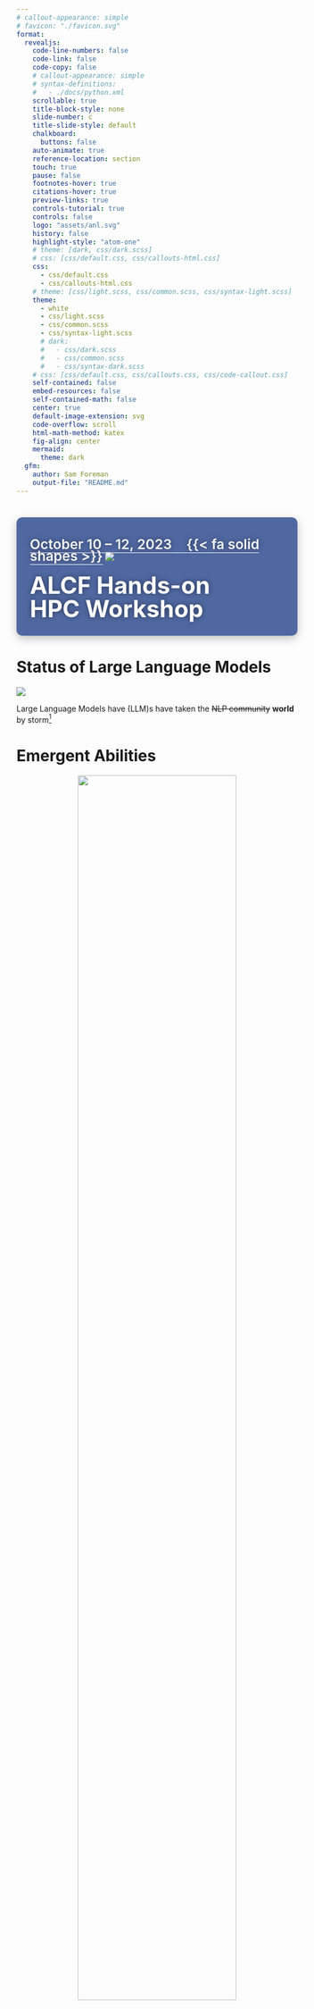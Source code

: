 ```yaml
---
# callout-appearance: simple
# favicon: "./favicon.svg"
format:
  revealjs:
    code-line-numbers: false
    code-link: false
    code-copy: false
    # callout-appearance: simple
    # syntax-definitions:
    #   - ./docs/python.xml
    scrollable: true
    title-block-style: none
    slide-number: c
    title-slide-style: default
    chalkboard:
      buttons: false
    auto-animate: true
    reference-location: section
    touch: true
    pause: false
    footnotes-hover: true
    citations-hover: true
    preview-links: true
    controls-tutorial: true
    controls: false
    logo: "assets/anl.svg"
    history: false
    highlight-style: "atom-one"
    # theme: [dark, css/dark.scss]
    # css: [css/default.css, css/callouts-html.css]
    css:
      - css/default.css
      - css/callouts-html.css
    # theme: [css/light.scss, css/common.scss, css/syntax-light.scss]
    theme:
      - white
      - css/light.scss
      - css/common.scss
      - css/syntax-light.scss
      # dark:
      #   - css/dark.scss
      #   - css/common.scss
      #   - css/syntax-dark.scss
    # css: [css/default.css, css/callouts.css, css/code-callout.css]
    self-contained: false
    embed-resources: false
    self-contained-math: false
    center: true
    default-image-extension: svg
    code-overflow: scroll
    html-math-method: katex
    fig-align: center
    mermaid:
      theme: dark
  gfm:
    author: Sam Foreman
    output-file: "README.md"
---
```


# {.centeredslide background-image="./assets/image2.png" loading="lazy"}
<!-- # {.centeredslide background-image="./assets/massstar_science_highlights_2017_01.png" loading="lazy"} -->
<!-- # {.centeredslide background-image="./assets/p62_cover-edit_CMYK.jpg" loading="lazy"} -->
<!-- # {.centeredslide background-image="./assets/tribology_cover_test_image_06m.png" loading="lazy"} -->
<!-- # {.centeredslide background-image="./assets/6120702714_c9a4cf5d78_o.jpg" loading="lazy"} -->
<!-- # {.centeredslide background-image="./assets/ccm_s23-50_Ye_03B.png" loading="lazy"} -->

::: {style="text-shadow: 0px 0px 10px RGBA(0, 0, 0, 0.45); background-color: rgba(8, 42, 123, 0.7); border-radius: 10px; text-align:left; padding: 1.5rem; margin-left: auto; margin-right: auto; line-height: 1.5em!important; box-shadow: RGBA(0, 0, 0, 0.25) 0px 5px 15px;"}

::: {style="display:flex;"}

[October 10 -- 12, 2023 $\hspace{5pt}$ {{< fa solid shapes >}}]{style="font-size: 1.75em; font-weight: 600; border-bottom: 1px solid white; color: #F8F8F8"} [![](./assets/anl_logo.svg)]{style="display:inline-block;"}

:::

[ALCF Hands-on]{style="font-size: 3.0em; font-weight: 700; color: white"}  
<br>
[HPC Workshop]{style="font-size: 3.0em; font-weight: 700; color: #FFFFFF"}  

:::


# Status of Large Language Models

::: {#fig-llms}

![](https://github.com/Hannibal046/Awesome-LLM/raw/main/resources/image8.gif)

Large Language Models have (LLM)s have taken the ~~NLP community~~ **world** by storm[^llm-animation]

:::

[^llm-animation]: [{{< fa brands github >}} `Hannibal046/Awesome-LLM`](https://github.com/Hannibal046/Awesome-LLM)


# Emergent Abilities {background-color="#FBFBFD"}

::: {width="66%" style="text-align: center;"}

<img src="./assets/emergent-abilities.gif" height="75%" />

[Emergent abilities of Large Language Models](https://arxiv.org/abs/2206.07682) @yao2023tree
:::


# Training LLMs


::: {layout="[ 60, 40 ]" layout-valign="bottom"}

::: {#fig-evolution}

![](https://github.com/Mooler0410/LLMsPracticalGuide/raw/main/imgs/survey-gif-test.gif)

Visualization from @yang2023harnessing

:::

::: {}

![](./assets/it_hungers.jpeg)


:::

:::

# Landmark Papers (2017 -- Now) {.scrollable style="max-height: 90%;"}


::: {.table-responsive width="100%" style="max-height: 550px!important; font-size: 0.9rem;" data-quarto-disable-processing="true"}

|  Date  |       keywords       |    Institute    | Paper                                                                                                                                                                               | Publication |
| :-----: | :------------------: | :--------------: | :---------------------------------------------------------------------------------------------------------------------------------------------------------------------------------- | :---------: |
| 2017-06 |     Transformers     |      Google      | [Attention Is All You Need](https://arxiv.org/pdf/1706.03762.pdf)                                                                                                                      |   NeurIPS<br>  ![Dynamic JSON Badge](https://img.shields.io/badge/dynamic/json?url=https%3A%2F%2Fapi.semanticscholar.org%2Fgraph%2Fv1%2Fpaper%2F204e3073870fae3d05bcbc2f6a8e263d9b72e776%3Ffields%3DcitationCount&query=%24.citationCount&label=citation) |
| 2018-06 |       GPT 1.0       |      OpenAI      | [Improving Language Understanding by Generative Pre-Training](https://www.cs.ubc.ca/~amuham01/LING530/papers/radford2018improving.pdf)                                                 |  ![Dynamic JSON Badge](https://img.shields.io/badge/dynamic/json?url=https%3A%2F%2Fapi.semanticscholar.org%2Fgraph%2Fv1%2Fpaper%2Fcd18800a0fe0b668a1cc19f2ec95b5003d0a5035%3Ffields%3DcitationCount&query=%24.citationCount&label=citation)          |
| 2018-10 |         BERT         |      Google      | [BERT: Pre-training of Deep Bidirectional Transformers for Language Understanding](https://aclanthology.org/N19-1423.pdf)                                                              |    NAACL <br>![Dynamic JSON Badge](https://img.shields.io/badge/dynamic/json?url=https%3A%2F%2Fapi.semanticscholar.org%2Fgraph%2Fv1%2Fpaper%2Fdf2b0e26d0599ce3e70df8a9da02e51594e0e992%3Ffields%3DcitationCount&query=%24.citationCount&label=citation)    |
| 2019-02 |       GPT 2.0       |      OpenAI      | [Language Models are Unsupervised Multitask Learners](https://d4mucfpksywv.cloudfront.net/better-language-models/language_models_are_unsupervised_multitask_learners.pdf)              |     ![Dynamic JSON Badge](https://img.shields.io/badge/dynamic/json?url=https%3A%2F%2Fapi.semanticscholar.org%2Fgraph%2Fv1%2Fpaper%2F9405cc0d6169988371b2755e573cc28650d14dfe%3Ffields%3DcitationCount&query=%24.citationCount&label=citation)       |
| 2019-09 |     Megatron-LM     |      NVIDIA      | [Megatron-LM: Training Multi-Billion Parameter Language Models Using Model Parallelism](https://arxiv.org/pdf/1909.08053.pdf)                                                          |  ![Dynamic JSON Badge](https://img.shields.io/badge/dynamic/json?url=https%3A%2F%2Fapi.semanticscholar.org%2Fgraph%2Fv1%2Fpaper%2F8323c591e119eb09b28b29fd6c7bc76bd889df7a%3Ffields%3DcitationCount&query=%24.citationCount&label=citation)          |
| 2019-10 |          T5          |      Google      | [Exploring the Limits of Transfer Learning with a Unified Text-to-Text Transformer](https://jmlr.org/papers/v21/20-074.html)                                                           |    JMLR<br>  ![Dynamic JSON Badge](https://img.shields.io/badge/dynamic/json?url=https%3A%2F%2Fapi.semanticscholar.org%2Fgraph%2Fv1%2Fpaper%2F3cfb319689f06bf04c2e28399361f414ca32c4b3%3Ffields%3DcitationCount&query=%24.citationCount&label=citation)  |
| 2019-10 |          ZeRO          |      Microsoft      | [ZeRO: Memory Optimizations Toward Training Trillion Parameter Models](https://arxiv.org/pdf/1910.02054.pdf)                                                           |    SC<br> ![Dynamic JSON Badge](https://img.shields.io/badge/dynamic/json?url=https%3A%2F%2Fapi.semanticscholar.org%2Fgraph%2Fv1%2Fpaper%2F00c957711b12468cb38424caccdf5291bb354033%3Ffields%3DcitationCount&query=%24.citationCount&label=citation)   |
| 2020-01 |     Scaling Law     |      OpenAI      | [Scaling Laws for Neural Language Models](https://arxiv.org/pdf/2001.08361.pdf)                                                                                                        |![Dynamic JSON Badge](https://img.shields.io/badge/dynamic/json?url=https%3A%2F%2Fapi.semanticscholar.org%2Fgraph%2Fv1%2Fpaper%2Fe6c561d02500b2596a230b341a8eb8b921ca5bf2%3Ffields%3DcitationCount&query=%24.citationCount&label=citation)|
| 2020-05 |       GPT 3.0       |      OpenAI      | [Language models are few-shot learners](https://papers.nips.cc/paper/2020/file/1457c0d6bfcb4967418bfb8ac142f64a-Paper.pdf)                                                             |   NeurIPS <br> ![Dynamic JSON Badge](https://img.shields.io/badge/dynamic/json?url=https%3A%2F%2Fapi.semanticscholar.org%2Fgraph%2Fv1%2Fpaper%2F6b85b63579a916f705a8e10a49bd8d849d91b1fc%3Ffields%3DcitationCount&query=%24.citationCount&label=citation) |
| 2021-01 | Switch Transformers |      Google      | [Switch Transformers: Scaling to Trillion Parameter Models with Simple and Efficient Sparsity](https://arxiv.org/pdf/2101.03961.pdf)                                                   |    JMLR<br> ![Dynamic JSON Badge](https://img.shields.io/badge/dynamic/json?url=https%3A%2F%2Fapi.semanticscholar.org%2Fgraph%2Fv1%2Fpaper%2Ffdacf2a732f55befdc410ea927091cad3b791f13%3Ffields%3DcitationCount&query=%24.citationCount&label=citation)   |
| 2021-08 |        Codex        |      OpenAI      | [Evaluating Large Language Models Trained on Code](https://arxiv.org/pdf/2107.03374.pdf)                                                                                               |![Dynamic JSON Badge](https://img.shields.io/badge/dynamic/json?url=https%3A%2F%2Fapi.semanticscholar.org%2Fgraph%2Fv1%2Fpaper%2Facbdbf49f9bc3f151b93d9ca9a06009f4f6eb269%3Ffields%3DcitationCount&query=%24.citationCount&label=citation)|
| 2021-08 |  Foundation Models  |     Stanford     | [On the Opportunities and Risks of Foundation Models](https://arxiv.org/pdf/2108.07258.pdf)                                                                                            |![Dynamic JSON Badge](https://img.shields.io/badge/dynamic/json?url=https%3A%2F%2Fapi.semanticscholar.org%2Fgraph%2Fv1%2Fpaper%2F4f68e07c6c3173480053fd52391851d6f80d651b%3Ffields%3DcitationCount&query=%24.citationCount&label=citation)|
| 2021-09 |         FLAN         |      Google      | [Finetuned Language Models are Zero-Shot Learners](https://openreview.net/forum?id=gEZrGCozdqR)                                                                                        |    ICLR <br>![Dynamic JSON Badge](https://img.shields.io/badge/dynamic/json?url=https%3A%2F%2Fapi.semanticscholar.org%2Fgraph%2Fv1%2Fpaper%2Fff0b2681d7b05e16c46dfb71d980cc2f605907cd%3Ffields%3DcitationCount&query=%24.citationCount&label=citation)|
| 2021-10 |         T0         |      HuggingFace et al.      | [Multitask Prompted Training Enables Zero-Shot Task Generalization](https://arxiv.org/abs/2110.08207)                                                                                        |    ICLR <br>![Dynamic JSON Badge](https://img.shields.io/badge/dynamic/json?url=https%3A%2F%2Fapi.semanticscholar.org%2Fgraph%2Fv1%2Fpaper%2F17dd3555fd1ccf1141cf984347fa1b3fd6b009ca%3Ffields%3DcitationCount&query=%24.citationCount&label=citation)|
| 2021-12 |         GLaM         |      Google      | [GLaM: Efficient Scaling of Language Models with Mixture-of-Experts](https://arxiv.org/pdf/2112.06905.pdf)                                                                             |    ICML<br> ![Dynamic JSON Badge](https://img.shields.io/badge/dynamic/json?url=https%3A%2F%2Fapi.semanticscholar.org%2Fgraph%2Fv1%2Fpaper%2F80d0116d77beeded0c23cf48946d9d10d4faee14%3Ffields%3DcitationCount&query=%24.citationCount&label=citation)|
| 2021-12 |        WebGPT        |      OpenAI      | [WebGPT: Browser-assisted question-answering with human feedback](https://www.semanticscholar.org/paper/WebGPT%3A-Browser-assisted-question-answering-with-Nakano-Hilton/2f3efe44083af91cef562c1a3451eee2f8601d22)                                                                      |![Dynamic JSON Badge](https://img.shields.io/badge/dynamic/json?url=https%3A%2F%2Fapi.semanticscholar.org%2Fgraph%2Fv1%2Fpaper%2F2f3efe44083af91cef562c1a3451eee2f8601d22%3Ffields%3DcitationCount&query=%24.citationCount&label=citation)|
| 2021-12 |        Retro        |     DeepMind     | [Improving language models by retrieving from trillions of tokens](https://www.deepmind.com/publications/improving-language-models-by-retrieving-from-trillions-of-tokens)             |    ICML<br> ![Dynamic JSON Badge](https://img.shields.io/badge/dynamic/json?url=https%3A%2F%2Fapi.semanticscholar.org%2Fgraph%2Fv1%2Fpaper%2F002c256d30d6be4b23d365a8de8ae0e67e4c9641%3Ffields%3DcitationCount&query=%24.citationCount&label=citation) |
| 2021-12 |        Gopher        |     DeepMind     | [Scaling Language Models: Methods, Analysis &amp; Insights from Training Gopher](https://arxiv.org/pdf/2112.11446.pdf)                                                                 |![Dynamic JSON Badge](https://img.shields.io/badge/dynamic/json?url=https%3A%2F%2Fapi.semanticscholar.org%2Fgraph%2Fv1%2Fpaper%2F68f141724814839d556a989646194be88641b143%3Ffields%3DcitationCount&query=%24.citationCount&label=citation)|
| 2022-01 |         COT         |      Google      | [Chain-of-Thought Prompting Elicits Reasoning in Large Language Models](https://arxiv.org/pdf/2201.11903.pdf)                                                                          |   NeurIPS<br>![Dynamic JSON Badge](https://img.shields.io/badge/dynamic/json?url=https%3A%2F%2Fapi.semanticscholar.org%2Fgraph%2Fv1%2Fpaper%2F1b6e810ce0afd0dd093f789d2b2742d047e316d5%3Ffields%3DcitationCount&query=%24.citationCount&label=citation)|
| 2022-01 |        LaMDA        |      Google      | [LaMDA: Language Models for Dialog Applications](https://arxiv.org/pdf/2201.08239.pdf)                                                                                                 |![Dynamic JSON Badge](https://img.shields.io/badge/dynamic/json?url=https%3A%2F%2Fapi.semanticscholar.org%2Fgraph%2Fv1%2Fpaper%2Fb3848d32f7294ec708627897833c4097eb4d8778%3Ffields%3DcitationCount&query=%24.citationCount&label=citation)|
| 2022-01 |        Minerva      |      Google      | [Solving Quantitative Reasoning Problems with Language Models](https://arxiv.org/abs/2206.14858)                                                                                                 |   NeurIPS<br> ![Dynamic JSON Badge](https://img.shields.io/badge/dynamic/json?url=https%3A%2F%2Fapi.semanticscholar.org%2Fgraph%2Fv1%2Fpaper%2Fab0e3d3e4d42369de5933a3b4c237780b41c0d77%3Ffields%3DcitationCount&query=%24.citationCount&label=citation)     |
| 2022-01 | Megatron-Turing NLG | Microsoft&NVIDIA | [Using DeepSpeed and Megatron to Train Megatron-Turing NLG 530B, A Large-Scale Generative Language Model](https://arxiv.org/pdf/2201.11990.pdf)                                        | ![Dynamic JSON Badge](https://img.shields.io/badge/dynamic/json?url=https%3A%2F%2Fapi.semanticscholar.org%2Fgraph%2Fv1%2Fpaper%2F7cbc2a7843411a1768ab762930707af0a3c33a19%3Ffields%3DcitationCount&query=%24.citationCount&label=citation)|
| 2022-03 |     InstructGPT     |      OpenAI      | [Training language models to follow instructions with human feedback](https://arxiv.org/pdf/2203.02155.pdf)                                                                            |![Dynamic JSON Badge](https://img.shields.io/badge/dynamic/json?url=https%3A%2F%2Fapi.semanticscholar.org%2Fgraph%2Fv1%2Fpaper%2Fd766bffc357127e0dc86dd69561d5aeb520d6f4c%3Ffields%3DcitationCount&query=%24.citationCount&label=citation)|
| 2022-04 |         PaLM         |      Google      | [PaLM: Scaling Language Modeling with Pathways](https://arxiv.org/pdf/2204.02311.pdf)                                                                                                  |![Dynamic JSON Badge](https://img.shields.io/badge/dynamic/json?url=https%3A%2F%2Fapi.semanticscholar.org%2Fgraph%2Fv1%2Fpaper%2F094ff971d6a8b8ff870946c9b3ce5aa173617bfb%3Ffields%3DcitationCount&query=%24.citationCount&label=citation)|
| 2022-04 |      Chinchilla      |     DeepMind     | [An empirical analysis of compute-optimal large language model training](https://www.deepmind.com/publications/an-empirical-analysis-of-compute-optimal-large-language-model-training) |   NeurIPS<br> ![Dynamic JSON Badge](https://img.shields.io/badge/dynamic/json?url=https%3A%2F%2Fapi.semanticscholar.org%2Fgraph%2Fv1%2Fpaper%2Fbb0656031cb17adf6bac5fd0fe8d53dd9c291508%3Ffields%3DcitationCount&query=%24.citationCount&label=citation)  |
| 2022-05 |         OPT         |       Meta       | [OPT: Open Pre-trained Transformer Language Models](https://arxiv.org/pdf/2205.01068.pdf)                                                                                              |![Dynamic JSON Badge](https://img.shields.io/badge/dynamic/json?url=https%3A%2F%2Fapi.semanticscholar.org%2Fgraph%2Fv1%2Fpaper%2F13a0d8bb38f739990c8cd65a44061c6534f17221%3Ffields%3DcitationCount&query=%24.citationCount&label=citation)|
| 2022-05 |         UL2         |       Google       | [Unifying Language Learning Paradigms](https://arxiv.org/abs/2205.05131v1)                                                                                              |![Dynamic JSON Badge](https://img.shields.io/badge/dynamic/json?url=https%3A%2F%2Fapi.semanticscholar.org%2Fgraph%2Fv1%2Fpaper%2Ff40aeae3e522ada1f6a9f326841b01ef5c8657b6%3Ffields%3DcitationCount&query=%24.citationCount&label=citation)|
| 2022-06 |  Emergent Abilities  |      Google      | [Emergent Abilities of Large Language Models](https://openreview.net/pdf?id=yzkSU5zdwD)                                                                                                |    TMLR<br>![Dynamic JSON Badge](https://img.shields.io/badge/dynamic/json?url=https%3A%2F%2Fapi.semanticscholar.org%2Fgraph%2Fv1%2Fpaper%2Fdac3a172b504f4e33c029655e9befb3386e5f63a%3Ffields%3DcitationCount&query=%24.citationCount&label=citation)|
| 2022-06 |      BIG-bench      |      Google      | [Beyond the Imitation Game: Quantifying and extrapolating the capabilities of language models](https://github.com/google/BIG-bench)                                                    |![Dynamic JSON Badge](https://img.shields.io/badge/dynamic/json?url=https%3A%2F%2Fapi.semanticscholar.org%2Fgraph%2Fv1%2Fpaper%2F34503c0b6a615124eaf82cb0e4a1dab2866e8980%3Ffields%3DcitationCount&query=%24.citationCount&label=citation)|
| 2022-06 |        METALM        |    Microsoft    | [Language Models are General-Purpose Interfaces](https://arxiv.org/pdf/2206.06336.pdf)                                                                                                 |    ![Dynamic JSON Badge](https://img.shields.io/badge/dynamic/json?url=https%3A%2F%2Fapi.semanticscholar.org%2Fgraph%2Fv1%2Fpaper%2Fa8fd9c1625011741f74401ff9bdc1c584e25c86d%3Ffields%3DcitationCount&query=%24.citationCount&label=citation)        |
| 2022-09 |       Sparrow       |     DeepMind     | [Improving alignment of dialogue agents via targeted human judgements](https://arxiv.org/pdf/2209.14375.pdf)                                                                           |![Dynamic JSON Badge](https://img.shields.io/badge/dynamic/json?url=https%3A%2F%2Fapi.semanticscholar.org%2Fgraph%2Fv1%2Fpaper%2F74eae12620bd1c1393e268bddcb6f129a5025166%3Ffields%3DcitationCount&query=%24.citationCount&label=citation)|
| 2022-10 |       Flan-T5/PaLM       |      Google      | [Scaling Instruction-Finetuned Language Models](https://arxiv.org/pdf/2210.11416.pdf)                                                                                                  |![Dynamic JSON Badge](https://img.shields.io/badge/dynamic/json?url=https%3A%2F%2Fapi.semanticscholar.org%2Fgraph%2Fv1%2Fpaper%2F5484d228bfc50efbac6e86677bc2ec2ee4ede1a6%3Ffields%3DcitationCount&query=%24.citationCount&label=citation)|
| 2022-10 |       GLM-130B       |     Tsinghua     | [GLM-130B: An Open Bilingual Pre-trained Model](https://arxiv.org/pdf/2210.02414.pdf)                                                                                                  |    ICLR<br> ![Dynamic JSON Badge](https://img.shields.io/badge/dynamic/json?url=https%3A%2F%2Fapi.semanticscholar.org%2Fgraph%2Fv1%2Fpaper%2F1d26c947406173145a4665dd7ab255e03494ea28%3Ffields%3DcitationCount&query=%24.citationCount&label=citation)|
| 2022-11 |         HELM         |     Stanford     | [Holistic Evaluation of Language Models](https://arxiv.org/pdf/2211.09110.pdf) |![Dynamic JSON Badge](https://img.shields.io/badge/dynamic/json?url=https%3A%2F%2Fapi.semanticscholar.org%2Fgraph%2Fv1%2Fpaper%2F5032c0946ee96ff11a292762f23e6377a6cf2731%3Ffields%3DcitationCount&query=%24.citationCount&label=citation)|
| 2022-11 |        BLOOM        |    BigScience    | [BLOOM: A 176B-Parameter Open-Access Multilingual Language Model](https://arxiv.org/pdf/2211.05100.pdf)                                                                                |![Dynamic JSON Badge](https://img.shields.io/badge/dynamic/json?url=https%3A%2F%2Fapi.semanticscholar.org%2Fgraph%2Fv1%2Fpaper%2F964bd39b546f0f6625ff3b9ef1083f797807ef2e%3Ffields%3DcitationCount&query=%24.citationCount&label=citation)|
| 2022-11 |      Galactica      |       Meta       | [Galactica: A Large Language Model for Science](https://arxiv.org/pdf/2211.09085.pdf)                                                                                                  |![Dynamic JSON Badge](https://img.shields.io/badge/dynamic/json?url=https%3A%2F%2Fapi.semanticscholar.org%2Fgraph%2Fv1%2Fpaper%2F7d645a3fd276918374fd9483fd675c28e46506d1%3Ffields%3DcitationCount&query=%24.citationCount&label=citation)|
| 2022-12 | OPT-IML |  Meta | [OPT-IML: Scaling Language Model Instruction Meta Learning through the Lens of Generalization](https://arxiv.org/pdf/2212.12017)  | ![Dynamic JSON Badge](https://img.shields.io/badge/dynamic/json?url=https%3A%2F%2Fapi.semanticscholar.org%2Fgraph%2Fv1%2Fpaper%2Fe965e93e76a9e6c4e4863d145b5c007b540d575d%3Ffields%3DcitationCount&query=%24.citationCount&label=citation)|
| 2023-01 | Flan 2022 Collection |      Google      | [The Flan Collection: Designing Data and Methods for Effective Instruction Tuning](https://arxiv.org/pdf/2301.13688.pdf)                                                               |![Dynamic JSON Badge](https://img.shields.io/badge/dynamic/json?url=https%3A%2F%2Fapi.semanticscholar.org%2Fgraph%2Fv1%2Fpaper%2Ff2b0017ddd77fa38760a18145e63553105a1a236%3Ffields%3DcitationCount&query=%24.citationCount&label=citation)|
| 2023-02 | LLaMA|Meta|[LLaMA: Open and Efficient Foundation Language Models](https://research.facebook.com/publications/llama-open-and-efficient-foundation-language-models/)|![Dynamic JSON Badge](https://img.shields.io/badge/dynamic/json?url=https%3A%2F%2Fapi.semanticscholar.org%2Fgraph%2Fv1%2Fpaper%2F57e849d0de13ed5f91d086936296721d4ff75a75%3Ffields%3DcitationCount&query=%24.citationCount&label=citation)|
| 2023-02 | Kosmos-1|Microsoft|[Language Is Not All You Need: Aligning Perception with Language Models](https://arxiv.org/abs/2302.14045)|![Dynamic JSON Badge](https://img.shields.io/badge/dynamic/json?url=https%3A%2F%2Fapi.semanticscholar.org%2Fgraph%2Fv1%2Fpaper%2Ffbfef4723d8c8467d7bd523e1d0b703cce0e0f9c%3Ffields%3DcitationCount&query=%24.citationCount&label=citation)|
| 2023-03 | PaLM-E | Google | [PaLM-E: An Embodied Multimodal Language Model](https://palm-e.github.io)|![Dynamic JSON Badge](https://img.shields.io/badge/dynamic/json?url=https%3A%2F%2Fapi.semanticscholar.org%2Fgraph%2Fv1%2Fpaper%2F38fe8f324d2162e63a967a9ac6648974fc4c66f3%3Ffields%3DcitationCount&query=%24.citationCount&label=citation)|
| 2023-03 | GPT 4 | OpenAI | [GPT-4 Technical Report](https://openai.com/research/gpt-4)|![Dynamic JSON Badge](https://img.shields.io/badge/dynamic/json?url=https%3A%2F%2Fapi.semanticscholar.org%2Fgraph%2Fv1%2Fpaper%2F8ca62fdf4c276ea3052dc96dcfd8ee96ca425a48%3Ffields%3DcitationCount&query=%24.citationCount&label=citation)|
| 2023-04 | Pythia | EleutherAI et al. | [Pythia: A Suite for Analyzing Large Language Models Across Training and Scaling](https://arxiv.org/abs/2304.01373)|ICML<br>![Dynamic JSON Badge](https://img.shields.io/badge/dynamic/json?url=https%3A%2F%2Fapi.semanticscholar.org%2Fgraph%2Fv1%2Fpaper%2Fbe55e8ec4213868db08f2c3168ae666001bea4b8%3Ffields%3DcitationCount&query=%24.citationCount&label=citation)|
| 2023-05 | Dromedary | CMU et al. | [Principle-Driven Self-Alignment of Language Models from Scratch with Minimal Human Supervision](https://arxiv.org/abs/2305.03047)|![Dynamic JSON Badge](https://img.shields.io/badge/dynamic/json?url=https%3A%2F%2Fapi.semanticscholar.org%2Fgraph%2Fv1%2Fpaper%2Fe01515c6138bc525f7aec30fc85f2adf028d4156%3Ffields%3DcitationCount&query=%24.citationCount&label=citation)|
| 2023-05 | PaLM 2 | Google | [PaLM 2 Technical Report](https://ai.google/static/documents/palm2techreport.pdf)|![Dynamic JSON Badge](https://img.shields.io/badge/dynamic/json?url=https%3A%2F%2Fapi.semanticscholar.org%2Fgraph%2Fv1%2Fpaper%2Feccee350691708972370b7a12c2a78ad3bddd159%3Ffields%3DcitationCount&query=%24.citationCount&label=citation)|
| 2023-05 | RWKV | Bo Peng | [RWKV: Reinventing RNNs for the Transformer Era](https://arxiv.org/abs/2305.13048) |![Dynamic JSON Badge](https://img.shields.io/badge/dynamic/json?url=https%3A%2F%2Fapi.semanticscholar.org%2Fgraph%2Fv1%2Fpaper%2F026b3396a63ed5772329708b7580d633bb86bec9%3Ffields%3DcitationCount&query=%24.citationCount&label=citation)|
| 2023-05 | DPO | Stanford | [Direct Preference Optimization: Your Language Model is Secretly a Reward Model](https://arxiv.org/pdf/2305.18290.pdf) |![Dynamic JSON Badge](https://img.shields.io/badge/dynamic/json?url=https%3A%2F%2Fapi.semanticscholar.org%2Fgraph%2Fv1%2Fpaper%2F0d1c76d45afa012ded7ab741194baf142117c495%3Ffields%3DcitationCount&query=%24.citationCount&label=citation)|
| 2023-07 | LLaMA 2 | Meta | [Llama 2: Open Foundation and Fine-Tuned Chat Models](https://arxiv.org/pdf/2307.09288.pdf) |![Dynamic JSON Badge](https://img.shields.io/badge/dynamic/json?url=https%3A%2F%2Fapi.semanticscholar.org%2Fgraph%2Fv1%2Fpaper%2F104b0bb1da562d53cbda87aec79ef6a2827d191a%3Ffields%3DcitationCount&query=%24.citationCount&label=citation)|

: Papers, 2017--* {#tbl-papers .striped .hover}

:::

# Life-Cycle of the LLM {auto-animate=true}

::: {layout="[ 45, 55 ]" layout-valign=center}

::: {#column-one}

1. Data collection + preprocessing

2. **Pre-training**
    - Architecture decisions:  
      `{model_size, hyperparameters,`  
      `parallelism, lr_schedule, ...}`

3. Supervised Fine-Tuning
    - Instruction Tuning
    - Alignment

4. Deploy (+ monitor, re-evaluate, etc.)

:::

::: {#fig-pretrain-two}

![](https://jalammar.github.io/images/gpt3/03-gpt3-training-step-back-prop.gif)

**Pre-training**: Virtually all of the compute used during pretraining phase.
:::

:::

::: footer

::: {style="font-size: 0.7em;"}

1. [Better Language Models and their Implications](https://openai.com/research/better-language-models)  
2. [{{< fa solid flask-vial >}}]{.green-text} [Progress / Artefacts / Outcomes from 🌸 Bloom BigScience](https://bigscience.notion.site/ebe3760ae1724dcc92f2e6877de0938f?v=2faf85dc00794321be14bc892539dd4f)

:::

:::

# Life-Cycle of the LLM: Pre-training


::: {#fig-pretrain-two}

![](https://jalammar.github.io/images/gpt3/03-gpt3-training-step-back-prop.gif)

**Pre-training**: Virtually all of the compute used during pretraining phase
:::


# Life-Cycle of the LLM: Fine-Tuning

::: {#fig-pretrain-two}

![](https://jalammar.github.io/images/gpt3/10-gpt3-fine-tuning.gif)

**Fine-tuning**: Fine-tuning actually updates the model's weights to make the model better at a certain task.
:::

# {.centeredslide height="100%" style="height:100%;"}

<!-- # {.centeredslide} -->

![](./assets/diagrams/transformer.svg)

@vaswani2017attention


# Transformer Architecture


::: {layout="[ 40, -2, 50 ]" layout-valign="center"}

::: {#column-one}

- Sequence-to-sequence mapping with `matmul`s:

  ```python
  inputs.shape  = [batch, d_model, length]
  outputs.shape = [batch, d_model, length]
  ``````

:::

::: {#column-two}

![](./assets/diagrams/transformer.svg)
Transformer Architecture (@vaswani2017attention)

:::

:::


# Data: Input / Output[^picogpt]

- Inputs:
  - text represented by a sequence of integers that map the **tokens** in the text
    ```python
    # integers represent tokens in our text, e.g.
    # text = "not all heroes wear capes"
    # tokens = ["not", "all", "heroes", "wear", "capes"]
    inputs =   [1,     0,     4,        4,      6      ]
```

[^picogpt]: [GPT in 60 Lines of Numpy](https://jaykmody.com/blog/gpt-from-scratch/)

# Data: Input / Output

- Tokens are sub-pieces of the text, which are produced using some kind of **tokenizer**[^language-modeling].

- We can map tokens to integers using a **vocabulary**:
  ```python
  vocab = ["all", "not", "heroes", "the", "wear", ".", "capes"]
  # a pretend tokenizer that tokenizes on whitespace
  tokenizer = WhitespaceTokenizer(vocab)
  # encode(s: str) -> list[int]
  ids = tokenizer.encode("not all heroes wear") # ids = [1, 0, 2, 4]
  # we can see what the actual tokens are via our vocab mapping
  # tokens = ["not", "all", "heroes", "wear"]
  tokens = [tokenizer.vocab[i] for i in ids]
  # the decode() method converts back a list[int] -> str
  text = tokenizer.decode(ids) # text = "not all heroes wear"
  ``````

[^language-modeling]: The task of predicting the next logical word in a
  sequence is called **language modeling**.


# Data: Input / Output

- In short:
  - There is a `vocab` that maps string tokens to integer indicees
  - There is an `encode: str -> list[int]`
  - There is a `decode: list[int] -> str`

- Output:
  - The output is a **2D Array** where `output[i][j]` is the model's
    **predicted probability** that the token at `vocab[j]` is the next token
    `inputs[i+1]`

# Data: Output {style="font-size: 0.9em;"}

```python
vocab = ["all", "not", "heroes", "the", "wear", ".", "capes"]
inputs = [1, 0, 2, 4] # "not" "all" "heroes" "wear"
output = gpt(inputs)
# ------------ ["all", "not", "heroes", "the", "wear", ".", "capes"]
# output[0] =  [0.75    0.1     0.0       0.15    0.0   0.0    0.0  ]
# • given just "not", the model predicts the word
#   "all" with the highest probability
# ------------ ["all", "not", "heroes", "the", "wear", ".", "capes"]
# output[1] =  [0.0     0.0      0.8     0.1    0.0    0.0   0.1  ]
# • given the sequence ["not", "all"], the model predicts the word
#   "heroes" with the highest probability
# ------------ ["all", "not", "heroes", "the", "wear", ".", "capes"]
# output[-1] = [0.0     0.0     0.0     0.1     0.0    0.05  0.85  ]
# • given the whole sequence ["not", "all", "heroes", "wear"],
#   the model predicts the word
#   "capes" with the highest probability
``````

# Data: Output

- To get a **next token prediction** for the whole sequence, we simply take the
  token with the highest probability in `output[-1]`[^greedy]:
  ```python
  vocab = ["all", "not", "heroes", "the", "wear", ".", "capes"]
  inputs = [1, 0, 2, 4] # "not" "all" "heroes" "wear"
  output = gpt(inputs)
  next_token_id = np.argmax(output[-1]) # next_token_id = 6
  next_token = vocab[next_token_id] # next_token = "capes"
```

[^greedy]: Taking the token with the highest probability as our prediction is
  known as [_greedy
  decoding_](https://docs.cohere.ai/docs/controlling-generation-with-top-k-top-p#1-pick-the-top-token-greedy-decoding)
  or _greedy sampling_.


# Generating Text

- Auto-regressive
  - We can generate complete sentences by iteratively generating the next token
    prediction from our model.
  - At each iteration,we append the predicted token back into the input:

```python
def generate(inputs, n_tokens_to_generate):
# auto-regressive decode loop
for _ in range(n_tokens_to_generate):
# model forward pass
output = gpt(inputs)
# greedy sampling
next_id = np.argmax(output[-1])
# append prediction to input
inputs.append(int(next_id))
# only return generated ids
return inputs[len(inputs) - n_tokens_to_generate :]
```

# Generating Text (cont'd)

```python
# "not" "all"
input_ids = [1, 0]
# output_ids = [2, 4, 6]
output_ids = generate(input_ids, 3)
# "heroes" "wear" "capes"
output_tokens = [vocab[i] for i in output_ids]
```

# Training

```python
def lm_loss(inputs: list[int], params) -> float:
    # the labels y are just the input shifted 1 to the left
    #
    # inputs = [not,     all,   heros,   wear,   capes]
    #      x = [not,     all,   heroes,  wear]
    #      y = [all,  heroes,     wear,  capes]
    #
    # of course, we don't have a label for inputs[-1], so we exclude it from x
    #
    # as such, for N inputs, we have N - 1 langauge modeling example pairs
    x, y = inputs[:-1], inputs[1:]

    # forward pass
    # all the predicted next token probability distributions at each position
    output = gpt(x, params)

    # cross entropy loss
    # we take the average over all N-1 examples
    loss = np.mean(-np.log(output[y]))

    return loss
```

# Parallelism Overview

> _**Modern parallelism techniques** enables the training of large language models_


# Parallelism Concepts[^hf-mp] {style="font-size: 0.9em;"}

- **DataParallel (DP)**:
  - The same setup is replicated multiple times, and each being fed a slice
    of the data. The processing is done in parallel and all setups are
    synchronized at the end of each training step.

- **TensorParallel (TP)**:
  - Each tensor is split up into multiple chunks, so instead of having the
    whole tensor reside on a single gpu, each shard of the tensor resides on
    its designated gpu. During processing each shard gets processed
    separately and in parallel on different GPUs and the results are synced
    at the end of the step. This is what one may call horizontal parallelism,
    as the splitting happens on horizontal level.

[^hf-mp]: [🤗 Model Parallelism](https://huggingface.co/docs/transformers/v4.15.0/parallelism)

# Parallelism Concepts[^hf-mp1] {style="font-size: 0.9em;"}

- **PipelineParallel (PP)**: 
  - Model is split up vertically (layer-level) across multiple GPUs, so that
    only one or several layers of the model are places on a single gpu. Each
    gpu processes in parallel different stages of the pipeline and working on
    a small chunk of the batch.

- **Zero Redundancy Optimizer (ZeRO)**: 
  - Also performs sharding of the tensors somewhat similar to TP, except the
    whole tensor gets reconstructed in time for a forward or backward
    computation, therefore the model doesn’t need to be modified. It also
    supports various offloading techniques to compensate for limited GPU
    memory.

- **Sharded DDP**: 
  - Another name for the foundational ZeRO concept as used by various other
    implementations of ZeRO.

[^hf-mp1]: [🤗 Model Parallelism](https://huggingface.co/docs/transformers/v4.15.0/parallelism)

# Data Parallelism {style="font-size: 0.9em;"}

- **Data Parallelism**:
  - The simplest and most common parallelism technique.
    Workers maintain _identical copies_ of the _complete_ model and work on a
    _subset of the data_.
  - `DDP` supported in PyTorch native.

- ZeRO Data Parallel
  -  ZeRO powered data parallelism is shown below[^zero-dp]


::: {style="text-align: center;"}

<img src="https://huggingface.co/datasets/huggingface/documentation-images/resolve/main/parallelism-zero.png" width="75%" />

:::

[^zero-dp]: [Blog Post](https://www.microsoft.com/en-us/research/blog/zero-deepspeed-new-system-optimizations-enable-training-models-with-over-100-billion-parameters/)

# Tensor Parallelism[^efficient-large-scale]

- In **Tensor Paralleism** each GPU processes only a slice of a tensor and only aggregates the full tensor for operations that require the whole thing.

  - The main building block of any transformer is a fully connected nn.Linear followed by a nonlinear activation GeLU.

    - `Y = GeLU(XA)`, where X and Y are the input and output vectors, and A is the weight matrix.

  - If we look at the computation in matrix form, it’s easy to see how the matrix multiplication can be split between multiple GPUs:

[^efficient-large-scale]: [Efficient Large-Scale Language Model Training on GPU Clusters](https://arxiv.org/abs/2104.04473)

# Tensor Parallelism {style="font-size: 0.9em;"}

::: {style="text-align: center;"}

<img src="https://huggingface.co/datasets/huggingface/documentation-images/resolve/main/parallelism-tp-parallel_gemm.png" width="66%" style="text-align: center;" />

:::

::: footer

This information is based on (the much more in-depth) [TP
Overview](https://github.com/huggingface/transformers/issues/10321#issuecomment-783543530)
by [\@anton-l](https://github.com/anton-l)

:::

# 3D Parallelism

- `DP` + `TP` + `PP` (3D) Parallelism

::: {#fig-3d-parallel-1}

![](https://www.microsoft.com/en-us/research/uploads/prod/2020/09/Blog_DeepSpeed3_Figure-1_highres-2048x1230.png)

:::


# 3D Parallelism

- `DP` + `TP` + `PP` (3D) Parallelism


::: {#3dparallel}

![](https://huggingface.co/datasets/huggingface/documentation-images/resolve/main/parallelism-deepspeed-3d.png)

Figure taken from [3D parallelism: Scaling to trillion-parameter
models](https://www.microsoft.com/en-us/research/blog/deepspeed-extreme-scale-model-training-for-everyone/)

:::


# Loooooooooong Sequence Lengths {style="height:100%; font-size:0.9em;" auto-animate=true}

![](https://saforem2.github.io/assets/ds4sci.svg){width="100%"}

| Sequence Length | Old Megatron-DeepSpeed (TFLOPS) | New Megatron-DeepSpeed (TFLOPS) |
|:---------------:|:--------------------------------:|:--------------------------------:|
| 2k              | [25]{style="text-weight:600;"}                       | [68]{style="text-weight:600;"}                  |
| 4k              | [28]{style="text-weight:600;"}          | [80]{style="text-weight:600;"}                   |
| 8k              | [OOM]{.red-text}                              | [86]{style="text-weight:600;"}                    |
| 16k             | [OOM]{.red-text}                              | [92]{style="text-weight:600;"}                    |
| 32k             | [OOM]{.red-text}                              | [100]{style="text-weight:600;"}                 |
| 64k             | [OOM]{.red-text}                              | [106]{style="text-weight:600;"}                  |
| 128k            | [OOM]{.red-text}                              | [119]{style="text-weight:600;"}                  |
| 256k            | [OOM]{.red-text}                              | [94]{style="text-weight:600;"}                    |

: Long sequence length support from [`microsoft/Megatron-DeepSpeed`](https://github.com/microsoft/Megatron-DeepSpeed) {#tbl-results .striped .hover}

# Loooooooooong Sequence Lengths {style="height:100%; font-size:0.9em;" auto-animate=true}

- Working with [{{< fa brands microsoft >}} Microsoft
  DeepSpeed](https://github.com/microsoft/DeepSpeed) team to enable longer
  sequence lengths (context windows) for LLMs[^long]  

::: {#fig-ds4sci layout="[[1], [1,1]]" style="text-align:center;"}

![](https://saforem2.github.io/assets/ds4sci.svg){width="100%"}
![25B](https://saforem2.github.io/qmd/dsblog_files/figure-html/cell-4-output-1.svg){width="49%"}
![33B](https://saforem2.github.io/qmd/dsblog_files/figure-html/cell-4-output-2.svg){width="49%"}

Maximum (achievable) `SEQ_LEN` for both `25B` and `33B` models [$[$WIP$]$]{.red-text} 
:::

::: footer

[{{< fa brands github >}} `argonne-lcf/Megatron-DeepSpeed`](https://github.com/argonne-lcf/Megatron-DeepSpeed)

:::

[^long]: The described experiments were performed on 4 NVIDIA DGX A100-40GB
  nodes, all using TPSIZE=32[^tpsize], connected through 8 HDR InfiniBand
  (200Gb/s per HDR).↩︎


# {}

![25B](https://saforem2.github.io/qmd/dsblog_files/figure-html/cell-4-output-1.svg){width="49%"}
![33B](https://saforem2.github.io/qmd/dsblog_files/figure-html/cell-4-output-2.svg){width="49%"}


# Loooooooooong Sequence Lengths {.centeredslide style="height:100%; font-size:0.8em;" auto-animate=true}

- We can evaluate the performance of our model by looking at two different
  metrics for throughput: `samples_per_sec` and `TFLOPS`.
  - Explicitly, we see that we are able to scale up to significantly longer
    sequences:  
    (`420k / 128k ~ 3.3x`) with only a minimal impact on throughput  
    performance: (`81 / 105 ~ 77%`)[^tflops-scaling].

::: {style="font-size:0.8em;"}

|  Name  | Sequence Length (k) | (`seq_len / min_seq_len`) |  TFLOPS  | TFLOPS (% of peak) |
|:------:|:-------------------:|:-----------------------:|:--------:|:------------------:|
| GPT25B |         420         |         [**3.28125**]{.blue-text}         | 81.77225 |       [**77.867**]{.blue-text}       |
| GPT25B |         400         |          3.125          |  90.62   |       86.297       |
| GPT25B |         360         |         2.8125          | 81.6325  |      77.7348       |
| GPT25B |         360         |         2.8125          | 82.6824  |      78.7346       |
| GPT25B |         192         |           1.5           | 115.8228 |      110.2927      |
| GPT25B |         128         |            1            | 106.672  |      101.5788      |
| GPT25B |         128         |            1            | 105.014  |       100.00       |

: Impact on TFLOPS as a function of increasing sequence length. Table from: [`throughput/TFLOPS`](https://api.wandb.ai/links/l2hmc-qcd/awklywn7) {#tbl-seqlen .striped .hover}

:::

[^tflops-scaling]: [`throughput/TFLOPS`](https://api.wandb.ai/links/l2hmc-qcd/awklywn7)

# Getting Started {style="font-size: 0.85em;"}

- Installation:
  1. Clone GitHub repo:
     ```bash
     git clone https://github.com/argonne-lcf/Megatron-DeepSpeed
     ```
  2. Load Conda module:
     - ThetaGPU:
       ```bash
       if [[ "$(hostname)==theta*" ]]; then
           export MACHINE="ThetaGPU"
           export CONDA_DATE="2023-01-10"
           module load conda/${CONDA_DATE}
           conda activate base
       fi
       ```
     - Polaris:
       ```bash
       if [[ "$(hostname)==x3*" ]]; then
           export MACHINE="ThetaGPU"
           export CONDA_DATE="2023-10-04"
           module load conda/${CONDA_DATE}
           conda activate base
       fi
       ```

# Getting Started {style="font-size: 0.9em;"}

3. Setup virtual environment:
   ```bash
   cd Megatron-DeepSpeed
   # create a new virtual environment
   mkdir -p "venvs/${MACHINE}/${CONDA_DATE}"
   python3 -m  venv "venvs/${MACHINE}/${CONDA_DATE}" --system-site-packages
   source "venvs/${MACHINE}/${CONDA_DATE}/bin/activate"
   ```

4. Create a new folder where we'll install dependencies:
   ```bash
   mkdir -p "deps/${MACHINE}"
   cd "deps/${MACHINE}"
   ```

# Install Dependencies {.centerdedslide style="height:100%;" auto-animate=true}


::: {.panel-tabset style="font-size: 0.8em; width: 100%!important; height: 100%!important;"}

### saforem2/ezpz

::: {#ezpz}

- [{{< fa brands github >}} `saforem2/ezpz`](https://github.com/saforem2/ezpz)
  ```bash
  pip install -e "git+https://github.com/saforem2/ezpz.git#egg=ezpz"
   ```

:::

### NVIDIA/apex

- [{{< fa brands github >}} `NVIDIA/apex`](https://github.com/NVIDIA/apex)
  ```bash
  git clone https://github.com/NVIDIA/apex
  cd ../apex/
  pip install -v --disable-pip-version-check --no-cache-dir --no-build-isolation --global-option="--cpp_ext" --global-option="--cuda_ext" -e ./
  ```

### pybind/pybind11

- [{{< fa brands github >}} `pybind/PyBind11`](https://github.com/pybind/pybind11)
  ```bash
  pip install pybind11
  ```

### Dao-AILab/flash-attention

- [{{< fa brands github >}} `Dao-AILab/flash-attention`](https://github.com/Dao-AILab/flash-attention)

- The new release supports three different implementations of
  FlashAttention: (`v1.0.4`, `v2.x`, `triton`)
- FlashAttention `v2.x` may have numerical instability issues.
  For the best performance, we recommend using FlashAttention + Triton

- [{{< fa brands github >}} `Dao-AILab/flash-attention`](https://github.com/Dao-AILab/flash-attention):
   - `v1.0.4`:
     ```bash
     python3 -m pip install flash-attn==1.0.4
     ```
   - `v2.x`:
     ```bash
     git clone https://github.com/Dao-AILab/flash-attention
     cd flash-attention
     python3 setup.py install
     ```
   - `openai/triton`:
     ```bash
     git clone -b legacy-backend https://github.com/openai/triton
     cd triton/python
     python3 -m pip install cmake
     python3 -m pip install .
     ```

:::

# Running

- The
  [`ALCF/`](https://github.com/argonne-lcf/Megatron-DeepSpeed/tree/main/ALCF)
  directory contains shell scripts for setting up the environment and
  specifying options to be used for training.

- Various options can be specified dynamically at runtime by setting them in
  your environment, e.g.:
  ```bash
  # Set env. vars to use:
  MODEL_SIZE_KEY="GPT25B" SEQ_LEN=128000 USE_FLASH_ATTN=1
  MICRO_BATCH=1 GAS=1 SP_TYPE="megatron" ZERO_STAGE=1
  # Launch training:
  ./ALCF/train-gpt3.sh
  ```

# Details {style="font-size: 0.9em;"}

Explicitly:

- [{{< fa brands github >}} `ALCF/train-gpt3.sh`](https://github.com/argonne-lcf/Megatron-DeepSpeed/blob/main/ALCF/train-gpt3.sh):
  **Main entry point for training**. This script will:
  - Source the rest of the required [`ALCF/*.sh`](https://github.com/argonne-lcf/Megatron-DeepSpeed/blob/main/ALCF/) scripts below
    <!-- - Launch `mpiexec <mpiexec-args> python3` -->
    <!--   [`pretrain_gpt.py`](https://github.com/argonne-lcf/Megatron-DeepSpeed/blob/main/ALCF/pretrain_gpt.py`) -->
    <!--   `<gpt-args>` -->

- [{{< fa brands github >}} `ALCF/models.sh`](https://github.com/argonne-lcf/Megatron-DeepSpeed/blob/main/ALCF/models.sh): Contains some example model architectures for GPT3-style models
- [{{< fa brands github >}} `ALCF/args.sh`](https://github.com/argonne-lcf/Megatron-DeepSpeed/blob/main/ALCF/args.sh): Logic for parsing / setting up runtime options for Megatron and DeepSpeed
- [{{< fa brands github >}} `ALCF/setup.sh`](https://github.com/argonne-lcf/Megatron-DeepSpeed/blob/main/ALCF/args.sh): Locate and activate virtual environment to be used, ensure MPI variables are set properly
- [{{< fa brands github >}} `ALCF/launch.sh`](https://github.com/argonne-lcf/Megatron-DeepSpeed/blob/main/ALCF/launch.sh): Identify available resources and build the command to be executed
  - i.e. figure out how many: `{nodes, GPUs per node, GPUs total}`, to pass to `mpi{run,exec}`
  - then, use this to launch `mpiexec <mpiexec-args> python3`
    [`pretrain_gpt.py`](https://github.com/argonne-lcf/Megatron-DeepSpeed/blob/main/ALCF/pretrain_gpt.py`)
    `<gpt-args>`

# References

1. [{{< fa brands github >}} Hannibal046/Awesome-LLM](https://github.com/Hannibal046/Awesome-LLM/blob/main/README.md) [[![Awesome](https://awesome.re/badge.svg)](https://awesome.re)]{.inline-image}
2. [{{< fa brands github >}} Mooler0410/LLMsPracticalGuide](https://github.com/Mooler0410/LLMsPracticalGuide)
3. [Large Language Models (in 2023)](https://docs.google.com/presentation/d/1636wKStYdT_yRPbJNrf8MLKpQghuWGDmyHinHhAKeXY/edit#slide=id.g238b2698243_0_734https://docs.google.com/presentation/d/1636wKStYdT_yRPbJNrf8MLKpQghuWGDmyHinHhAKeXY/edit#slide=id.g238b2698243_0_734)
4. [The Illustrated Transformer](http://jalammar.github.io/illustrated-transformer/)
5. [Generative AI Exists because of the Transformer](https://ig.ft.com/generative-ai/)
6. [GPT in 60 Lines of Numpy](https://jaykmody.com/blog/gpt-from-scratch/)


# Backup Slides

# Background


::: {layout="[ 40, -5, 35 ]"}

::: {#first-column}
- Large Language models work _autoregressively_
  :::

:::{#second-column}
::: {#fig-autoregression}
![](https://miro.medium.com/v2/resize:fit:640/1*3S_Td7UNBT-u8pRnNiZ53w.gif)

Autoregressive generation of tokens by a language model. GIF by [Echo Lu](https://www.linkedin.com/in/echoxlu/), containing a modification of an image by [Annie Surla](https://developer.nvidia.com/blog/author/anniesurla/), adapted from @Montgomery_2023
:::
:::

:::


## Training

- Let's assume our output vocab has only six words:
  <img src="http://jalammar.github.io/images/t/vocabulary.png" width="80%">

- How do you compare two probability distributions?
  - `[cross_entropy, KL-Divergence, ...]`


- One-hot encoding of the word "am":
  <img src="http://jalammar.github.io/images/t/one-hot-vocabulary-example.png" width="80%" />


## Training: Loss Function

- Output:  
  <img src="http://jalammar.github.io/images/t/transformer_logits_output_and_label.png" width="80%" />



